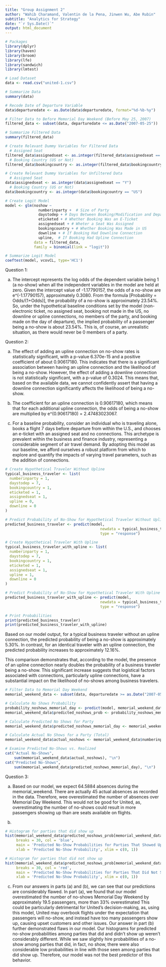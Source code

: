 ```yaml
---
title: "Group Assignment 2"
author: "Wahib Charamand, Valentin de la Pena, Jinwen Wu, Abe Rubin"
subtitle: "Analytics for Strategy"
date: "`r Sys.Date()`"
output: html_document
---
```


```r
# Packages
library(dplyr)
library(haven)
library(broom)
library(lfe)
library(sandwich)
library(lmtest)
```


```r
# Load Dataset
data <- read.csv("united-1.csv")
```

```r
# Summarize Data
summary(data)
```

```r
# Recode Date of Departure Variable
data$departuredate <- as.Date(data$departuredate, format="%d-%b-%y")

# Filter Data to Before Memorial Day Weekend (Before May 25, 2007)
filtered_data <- subset(data, departuredate <= as.Date("2007-05-25"))

# Summarize Filtered Data
summary(filtered_data)
```

```r
# Create Relevant Dummy Variables for Filtered Data
  # Assigned Seat
filtered_data$assignedseat <- as.integer(filtered_data$assignedseat == "Y")
  # Booking Country (US or Not)
filtered_data$bookingcountry <- as.integer(filtered_data$bookingcountry == "US")

# Create Relevant Dummy Variables for Unfiltered Data
  # Assigned Seat
data$assignedseat <- as.integer(data$assignedseat == "Y")
  # Booking Country (US or Not)
data$bookingcountry <- as.integer(data$bookingcountry == "US")
```

```r
# Create Logit Model
model <- glm(noshow ~ 
               numberinparty +  # Size of Party
               daystodep + # Days Between Booking/Modification and Departure
               eticketed + # Whether Booking Was an E-Ticket
               assignedseat + # Wheter a Seat Was Assigned
               bookingcountry + # Whether Booking Was Made in US
               downline + # If Booking Had Downline Connection
               upline,  # If Booking Had Upline Connection
             data = filtered_data, 
             family = binomial(link = "logit"))

# Summarize Logit Model
coeftest(model, vcovCL, type='HC1')  
```
Question 1: 

(a) The intercept represents the log odds of the dependent variable being 1 (a no-show) when all the independent variables in the model are held at zero. Given the intercept value of -1.17790157, the odds of a no-show are e^(-1.17790157), approximately 0.3080. From the formula [Probability = Odds/(1+Odds)], the probability of a no-show is approximately 23.54%. So, under the hypothetical baseline conditions set by the model (non-electronic ticket, no assigned seat, booking not made in the US, no downline or upline connections, no members of the party, and booking made on the day of departure), the implied probability of a passenger being a no-show is about 23.54%. This is, of course, an unrealistic situation, as there would never be 0 members of a party.

Question 2: 

(a) The effect of adding an upline connection on no-show rates is statistically significant, with a p-value 6.370e-15 and a positive coefficient of about 0.90617180. This indicates that there is a significant association between having an upline connection and the likelihood of being a no-show. However, the effect of adding a downline connection is not statistically significant, with a p-value of 0.3024. This means that, based on the available data, we cannot confidently assert that having a downline connection significantly affects the likelihood of being a no-show.

(b) The coefficient for an upline connection is 0.90617180, which means that for each additional upline connection, the odds of being a no-show are multiplied by e^(0.90617180) = 2.47483023067.

(c) For a baseline probability, consider an individual who is traveling alone, books a flight 7 days before departure from within the U.S., and chooses an e-ticket with an assigned seat and no connections. This archetype is prevalent within the business and finance industry, representing a considerable segment of air travel demand. By adopting this model as our baseline, we afford ourselves a robust platform from which to explore and quantify the impacts of varying travel parameters, such as the addition of connections. 


```r
# Create Hypothetical Traveler Without Upline
typical_business_traveler <- list(
  numberinparty = 1,
  daystodep = 7,
  bookingcountry = 1,
  eticketed = 1,
  assignedseat = 1,
  upline = 0,
  downline = 0
)

# Predict Probability of No-Show for Hypothetical Traveler Without Upline
predicted_business_traveler <- predict(model, 
                                           newdata = typical_business_traveler, 
                                           type = "response")

# Create Hypothetical Traveler With Upline
typical_business_traveler_with_upline <- list(
  numberinparty = 1,
  daystodep = 7,
  bookingcountry = 1,
  eticketed = 1,
  assignedseat = 1,
  upline = 1,
  downline = 0
)

# Predict Probability of No-Show for Hypothetical Traveler With Upline
predicted_business_traveler_with_upline <- predict(model, 
                                           newdata = typical_business_traveler_with_upline, 
                                           type = "response")

# Print Probabilities
print(predicted_business_traveler)
print(predicted_business_traveler_with_upline)
```

Based on our model output, for a typical business traveler without an upline connection, the predicted probability of being a no-show is approximately 5.30%. In contrast, for an identical traveler with an upline connection, the predicted probability increases to approximately 12.16%.

This comparison demonstrates that, according to the model, the presence of an upline connection nearly doubles the probability of a business traveler being a no-show. This significant increase suggests that logistical factors associated with connections, particularly upline connections, have a substantial impact on the likelihood of no-shows among business travelers.

```r
# Filter Data to Memorial Day Weekend
memorial_weekend_data <- subset(data, departuredate >= as.Date("2007-05-26") & departuredate <= as.Date("2007-05-28"))

# Calculate No Shows Probability
probability_noshows_memorial_day <- predict(model, memorial_weekend_data, type = "response")
memorial_weekend_data$predicted_noshows_prob <- probability_noshows_memorial_day

# Calculate Predicted No Shows for Party
memorial_weekend_data$predicted_noshows_memorial_day <- memorial_weekend_data$numberinparty*memorial_weekend_data$predicted_noshows_prob

# Calculate Actual No Shows for a Party (Total)
memorial_weekend_data$actual_noshows <- memorial_weekend_data$numberinparty*memorial_weekend_data$noshow

# Examine Predicted No-Shows vs. Realized
cat("Actual No-Shows", 
    sum(memorial_weekend_data$actual_noshows), "\n")
cat("Predicted No-Shows", 
    sum(memorial_weekend_data$predicted_noshows_memorial_day), "\n")

```

Question 3:

(a) Based on our model, we expect 64.5884 absences during the memorial_weekend. There are actually 45 actual absences as recorded in the data. Therefore, wee overestimated the number of absences over Memorial Day Weekend. This would not be good for United, as, overestimating the number of no-shows could result in more passengers showing up than are seats available on flights.

(b)
```r
# Histogram for parties that did show up
hist(memorial_weekend_data$predicted_noshows_prob[memorial_weekend_data$noshow == 0], 
     breaks = 30, col = 'blue', 
     main = 'Predicted No-Show Probabilities for Parties That Showed Up', 
     xlab = 'Predicted No-Show Probability', xlim = c(0, 1))

# Histogram for parties that did not show up
hist(memorial_weekend_data$predicted_noshows_prob[memorial_weekend_data$noshow == 1], 
     breaks = 30, col = 'red', 
     main = 'Predicted No-Show Probabilities for Parties That Did Not Show Up', 
     xlab = 'Predicted No-Show Probability', xlim = c(0, 1))

```

(c) From our answers in parts (a) and (b), we can see that our predictions are considerably flawed. In part (a), we found that our model overestimated the number of no-shows Memorial Day Weekend by approximately 19.5 passengers, more than 33% overestimated This could be particularly detrimental for United's decision-making, as, using this model, United may overbook flights under the expectation that passengers will no-show, and instead have too many passengers show up, causing upset customers and other issues. Our answer in part (b) further demonstrated flaws in our model. Our histograms for predicted no-show probabilities among parties that did and didn't show up weren't considerably different. While we saw slightly hire probabilities of a no-show among parties that did, in fact, no show, there were also considerable low probabilities in line with those seen among parties that did show up. Therefore, our model was not the best predictor of this behavior.

